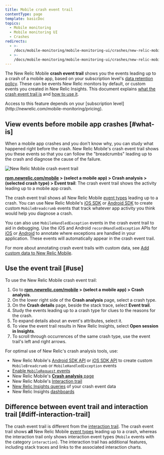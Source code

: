 ```yaml
---
title: Mobile crash event trail
contentType: page
template: basicDoc
topics:
  - Mobile monitoring
  - Mobile monitoring UI
  - Crashes
redirects:
  - >-
    /docs/mobile-monitoring/mobile-monitoring-ui/crashes/new-relic-mobile-event-trail
  - >-
    /docs/mobile-monitoring/mobile-monitoring-ui/crashes/new-relic-mobile-crash-event-trail
---
```


The New Relic Mobile **crash event trail** shows you the events leading up to a crash of a mobile app, based on your subscription level's [data retention policy](/docs/accounts-partnerships/accounts/account-billing-usage/data-retention). These can be events New Relic monitors by default, or custom events you created in New Relic Insights. This document explains [what the crash event trail is](#what-is) and [how to use it](#use).

<Callout variant="tip">
  Access to this feature depends on your [subscription level](http://newrelic.com/mobile-monitoring/pricing).
</Callout>

## View events before mobile app crashes [#what-is]

When a mobile app crashes and you don't know why, you can study what happened right before the crash. New Relic Mobile's crash event trail shows you these events so that you can follow the "breadcrumbs" leading up to the crash and diagnose the cause of the failure.

![New Relic Mobile crash event trail ](./images/New-Relic-Mobile-crash-event-trail.png "Android-Insights-event-trail.jpg")

**[rpm.newrelic.com/mobile](https://rpm.newrelic.com/mobile) > (select a mobile app) > Crash analysis > (selected crash type) > Event trail**: The crash event trail shows the activity leading up to a mobile app crash.

The crash event trail shows all New Relic Mobile [event types](/docs/insights/explore-add-data/custom-events/insert-query-custom-mobile-app-events-attributes#event-definition) leading up to a crash. You can use New Relic Mobile's [iOS SDK](/docs/mobile-monitoring/new-relic-mobile-ios/install-configure/work-ios-sdk-api) or [Android SDK](/docs/mobile-monitoring/new-relic-mobile-android/android-sdk-api/recordbreadcrumb) to create custom `MobileBreadcrumb` events that track whatever app activity you think would help you diagnose a crash.

You can also use `MobileHandledException` events in the crash event trail to aid in debugging. Use the iOS and Android `recordHandledException` APIs for [iOS](/docs/mobile-monitoring/new-relic-mobile-ios/ios-sdk-api/recordhandledexception-ios-sdk-api) or [Android](/docs/mobile-monitoring/new-relic-mobile-android/android-sdk-api/recordhandledexception) to annotate where exceptions are handled in your application. These events will automatically appear in the crash event trail.

For more about annotating crash event trails with custom data, see [Add custom data to New Relic Mobile](/docs/mobile-monitoring/new-relic-mobile/maintenance/add-custom-data-new-relic-mobile).

## Use the event trail [#use]

To use the New Relic Mobile crash event trail:

1. Go to **[rpm.newrelic.com/mobile](https://rpm.newrelic.com/mobile) > (select a mobile app) > Crash analysis**.
2. On the lower right side of the **Crash analysis** page, select a crash type.
3. On the **Crash details** page, beside the stack trace, select **Event trail**.
4. Study the events leading up to a crash type for clues to the reasons for the crash.
5. To expand details about an event's attributes, select it.
6. To view the event trail results in New Relic Insights, select **Open session in Insights**.
7. To scroll through occurrences of the same crash type, use the event trail's left and right arrows.

For optimal use of New Relic's crash analysis tools, use:

* New Relic Mobile's [Android SDK API](/docs/mobile-monitoring/new-relic-mobile-android/android-sdk-api/recordbreadcrumb) or [iOS SDK API](/docs/mobile-monitoring/new-relic-mobile-ios/ios-sdk-api/record-breadcrumb) to create custom `MobileBreadcrumb` or `MobileHandledException` events
* [Enable `MobileRequest` events](/docs/mobile-monitoring/mobile-monitoring-ui/network-pages/analyze-network-requests-using-mobilerequest-event-data)
* New Relic Mobile's [**Crash analysis** page](/docs/mobile-monitoring/mobile-monitoring-ui/crashes/crash-analysis-group-filter-your-crashes)
* New Relic Mobile's [Interaction trail](/docs/mobile-monitoring/mobile-monitoring-ui/crashes/investigate-mobile-app-crash-report#interaction-trail)
* [New Relic Insights queries](/docs/insights/explore-add-data/custom-events/insert-query-custom-mobile-app-events-attributes) of your crash event data
* New Relic Insights [dashboards](/docs/insights/use-insights-ui/manage-dashboards/create-edit-copy-insights-dashboards)

## Difference between event trail and interaction trail [#diff-interaction-trail]

The crash event trail is different from the [interaction trail](/docs/mobile-monitoring/mobile-monitoring-ui/crashes/investigate-mobile-app-crash-report#interaction-trail). The crash event trail shows **all** New Relic Mobile [event types](/docs/insights/explore-add-data/custom-events/insert-query-custom-mobile-app-events-attributes#event-definition) leading up to a crash, whereas the interaction trail only shows interaction event types (`Mobile` events with the category `interaction`). The interaction trail has additional features, including stack traces and links to the associated interaction charts.
